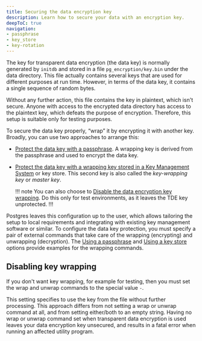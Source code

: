 ```yaml
---
title: Securing the data encryption key
description: Learn how to secure your data with an encryption key.
deepToC: true
navigation: 
- passphrase
- key_store
- key-rotation
---
```


The key for transparent data encryption (the data key) is normally generated by `initdb` and stored in a file `pg_encryption/key.bin` under the data directory. This file actually contains several keys that are used for different purposes at run time. However, in terms of the data key, it contains a single sequence of random bytes.

Without any further action, this file contains the key in plaintext, which isn't secure. Anyone with access to the encrypted data directory has access to the plaintext key, which defeats the purpose of encryption. Therefore, this setup is suitable only for testing purposes.

To secure the data key properly, “wrap” it by encrypting it with another key. Broadly, you can use two approaches to arrange this:

- [Protect the data key with a passphrase](passphrase). A wrapping key is derived from the passphrase and used to encrypt the data key.

- [Protect the data key with a wrapping key stored in a Key Management System](key_store) or key store. This second key is also called the *key-wrapping key* or *master key*.

  !!! note 
     You can also choose to [Disable the data encryption key wrapping](#disabling-key-wrapping). Do this only for test environments, as it leaves the TDE key unprotected.
  !!!

Postgres leaves this configuration up to the user, which allows tailoring the setup to local requirements and integrating with existing key management software or similar. To configure the data key protection, you must specify a pair of external commands that take care of the wrapping (encrypting) and unwrapping (decryption). The [Using a passphrase](passphrase) and [Using a key store](key_store) options provide examples for the wrapping commands.

## Disabling key wrapping

If you don't want key wrapping, for example for testing, then you must set the wrap and unwrap commands to the special value `-`. 

This setting specifies to use the key from the file without further processing. This approach differs from not setting a wrap or unwrap command at all, and from setting either/both to an empty string. Having no wrap or unwrap command set when transparent data encryption is used leaves your data encryption key unsecured, and results in a fatal error when running an affected utility program.



